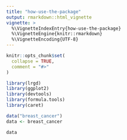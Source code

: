 ```yaml
---
title: "how-use-the-package"
output: rmarkdown::html_vignette
vignette: >
  %\VignetteIndexEntry{how-use-the-package}
  %\VignetteEngine{knitr::rmarkdown}
  %\VignetteEncoding{UTF-8}
---
```


```r
knitr::opts_chunk$set(
  collapse = TRUE,
  comment = "#>"
)
```

```r
library(lrgd)
library(ggplot2)
library(devtools)
library(formula.tools)
library(caret)
```


```r
data("breast_cancer")
data <- breast_cancer
```


```r
data
```


```r

```

